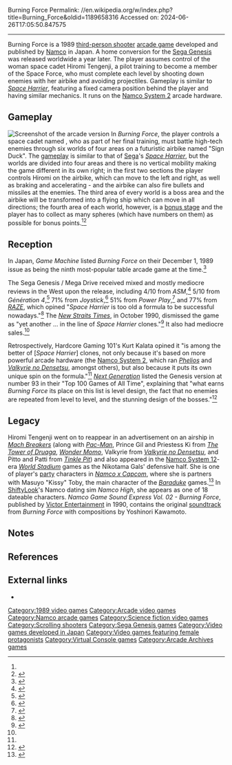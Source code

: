 Burning Force
Permalink: //en.wikipedia.org/w/index.php?title=Burning_Force&oldid=1189658316
Accessed on: 2024-06-26T17:05:50.847575



------
Burning Force
{{Infobox video game
|title = Burning Force
|image = Burning force arcadeflyer.png
|caption = Promotional sales flyer
|developer = [[Namco]]
|publisher = Namco
|composer = Yoshinori Kawamoto
|released = {{vgrelease|JP|November 1989}}
|genre = [[Shoot 'em up|Third-person shooter]]
|modes = [[Single-player]], [[multiplayer]]
|arcade system = [[Namco System 2]]
|platforms = [[Arcade game|Arcade]], [[Sega Genesis]], [[Wii]] [[Virtual Console]]
}}
{{nihongo foot|'''''Burning Force'''''|バーニングフォース|Bāningu Fōsu|lead=yes|group=lower-alpha}} is a 1989 [[shoot'em up|third-person shooter]] [[arcade game]] developed and published by [[Namco]] in Japan. A home conversion for the [[Sega Genesis]] was released worldwide a year later. The player assumes control of the woman space cadet Hiromi Tengenji, a pilot training to become a member of the Space Force, who must complete each level by shooting down enemies with her airbike and avoiding projectiles. Gameplay is similar to ''[[Space Harrier]]'', featuring a fixed camera position behind the player and having similar mechanics. It runs on the [[Namco System 2]] arcade hardware.

==Gameplay==
[[Image:Burnforc.png|left|thumb|Screenshot of the arcade version]]
In ''Burning Force'', the player controls a space cadet named {{nihongo|Hiromi Tengenji|天現寺ひろみ|Tengenji Hiromi}}, who as part of her final training, must battle high-tech enemies through six worlds of four areas on a futuristic airbike named "Sign Duck". The [[gameplay]] is similar to that of [[Sega]]'s ''[[Space Harrier]]'', but the worlds are divided into four areas and there is no vertical mobility making the game different in its own right; in the first two sections the player controls Hiromi on the airbike, which can move to the left and right, as well as braking and accelerating - and the airbike can also fire bullets and missiles at the enemies. The third area of every world is a boss area and the airbike will be transformed into a flying ship which can move in all directions; the fourth area of each world, however, is a [[bonus stage]] and the player has to collect as many spheres (which have numbers on them) as possible for bonus points.<ref name=hc/><ref>{{cite web|url=http://game.watch.impress.co.jp/docs/news/20090710_301395.html |title=バンダイナムコ、「バーニングフォース」を7月14日にバーチャルコンソール アーケードで配信開始 -GAME Watch |date=10 July 2009 |publisher=Game.watch.impress.co.jp |accessdate=2015-11-07}}</ref>

==Reception==
{{Video game reviews
| ACE = 69/100<ref name="ACE">{{cite news |last1=Douglas |first1=Jim |title=Burning Force |url=https://retrocdn.net/images/5/58/ACE_UK_40.pdf |accessdate=22 February 2020 |agency=[[Advanced Computer Entertainment]] |issue=40 |date=December 1991 |archive-url=https://web.archive.org/web/20200222142550/https://retrocdn.net/images/5/58/ACE_UK_40.pdf |archive-date=22 February 2020 |page=104}}</ref>
| Fam = 25/40
}}

In Japan, ''Game Machine'' listed ''Burning Force'' on their December 1, 1989 issue as being the ninth most-popular table arcade game at the time.<ref>{{cite magazine|title=Game Machine's Best Hit Games 25 - テーブル型TVゲーム機 (Table Videos)|magazine=Game Machine|issue=369|publisher=Amusement Press, Inc.|date=1 December 1989|page=29|lang=ja}}</ref>

The Sega Genesis / Mega Drive received mixed and mostly mediocre reviews in the West upon the release, including 4/10 from ''ASM'',<ref>{{cite web|url=http://www.kultboy.com/index.php?site=t&id=9908 |title=DIE Kult-Seite über die alten Spiele-Magazine und Retro-Games! |publisher=Kultboy.com |accessdate=2015-11-07}}</ref> 5/10 from ''Génération 4'',<ref>{{cite web|url=http://www.abandonware-magazines.org/affiche_mag.php?mag=27&num=415&album=oui |title=Le site des anciennes revues informatiques |publisher=www.abandonware-magazines.org |accessdate=2015-11-07}}</ref> 71% from ''Joystick'',<ref>{{cite web|url=http://www.abandonware-magazines.org/affiche_mag.php?mag=30&num=662&album=oui |title=Le site des anciennes revues informatiques |publisher=www.abandonware-magazines.org |accessdate=2015-11-07}}</ref> 51% from ''Power Play'',<ref>{{cite web|url=https://archive.org/stream/Power.Play.N34.1991.01-kultpower#page/n182/mode/1up |title=Power.Play.N34.1991.01-kultpower |date=3 May 2015 |accessdate=2015-11-07}}</ref> and 77% from ''[[Raze (magazine)|RAZE]]'', which opined "''Space Harrier'' is too old a formula to be successful nowadays."<ref>{{cite web|url=https://archive.org/stream/raze-magazine-03/Raze_03_Jan_1991#page/n70/mode/1up |title=Raze Magazine Issue 03 |date=January 1991 |accessdate=2015-11-07}}</ref>  The ''[[New Straits Times]]'', in October 1990, dismissed the game as "yet another ... in the line of ''Space Harrier'' clones."<ref>{{cite web|url=https://news.google.com/newspapers?nid=1309&dat=19901025&id=N6RUAAAAIBAJ&pg=4312,3225654&hl=en|title=New Releases|work=[[New Straits Times]]|date=October 25, 1990|accessdate=September 24, 2016}}</ref> It also had mediocre sales.<ref name="NGen21"/>

Retrospectively, Hardcore Gaming 101's Kurt Kalata opined it "is among the better of [''Space Harrier''] clones, not only because it's based on more powerful arcade hardware (the [[Namco System 2]], which ran ''[[Phelios]]'' and ''[[Valkyrie no Densetsu]]'', amongst others), but also because it puts its own unique spin on the formula."<ref name=hc/> ''[[Next Generation (magazine)|Next Generation]]'' listed the Genesis version at number 93 in their "Top 100 Games of All Time", explaining that "what earns ''Burning Force'' its place on this list is level design, the fact that no enemies are repeated from level to level, and the stunning design of the bosses."<ref name="NGen21">{{cite magazine|title=Top 100 Games of All Time |magazine=[[Next Generation (magazine)|Next Generation]]|issue=21 |publisher=[[Imagine Media]]|date=September 1996|page=38}}</ref>

==Legacy==
Hiromi Tengenji went on to reappear in an advertisement on an airship in ''[[Mach Breakers]]'' (along with ''[[Pac-Man]]'', Prince Gil and Priestess Ki from ''[[The Tower of Druaga]]'', ''[[Wonder Momo]]'', Valkyrie from ''[[Valkyrie no Densetsu]]'', and Pitto and Patti from ''[[Tinkle Pit]]'') and also appeared in the [[Namco System 12]]-era ''[[World Stadium]]'' games as the Nikotama Gals' defensive half. She is one of player's [[Party (role-playing games)|party]] characters in ''[[Namco x Capcom]]'', where she is partners with Masuyo "Kissy" Toby, the main character of the ''[[Baraduke]]'' games.<ref name=hc>{{cite web |last=Kalata |first=Kurt |url=http://www.hardcoregaming101.net/burningforce/burningforce.htm |title=Burning Force |publisher=Hardcore Gaming 101 |date=2013-05-21 |accessdate=2015-11-07 |archive-date=2016-05-07 |archive-url=https://web.archive.org/web/20160507121818/http://www.hardcoregaming101.net/burningforce/burningforce.htm |url-status=dead }}</ref> In [[ShiftyLook]]'s Namco dating sim ''Namco High'', she appears as one of 18 dateable characters. ''Namco Game Sound Express Vol. 02 - Burning Force'', published by [[Victor Entertainment]] in 1990, contains the original [[soundtrack]] from ''Burning Force'' with compositions by Yoshinori Kawamoto.

==Notes==
{{notelist}}

==References==
{{Reflist}}

==External links==
*{{KLOV game|id=7243}}

[[Category:1989 video games]]
[[Category:Arcade video games]]
[[Category:Namco arcade games]]
[[Category:Science fiction video games]]
[[Category:Scrolling shooters]]
[[Category:Sega Genesis games]]
[[Category:Video games developed in Japan]]
[[Category:Video games featuring female protagonists]]
[[Category:Virtual Console games]]
[[Category:Arcade Archives games]]